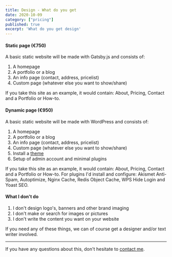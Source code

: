 ```yaml
---
title: Design - What do you get
date: 2020-10-09
category: ["pricing"]
published: true
excerpt: 'What do you get design'
---
```


#### Static page (€750)

A basic static website will be made with Gatsby.js and consists of:

1. A homepage
2. A portfolio or a blog
3. An info page (contact, address, pricelist)
4. Custom page (whatever else you want to show/share)

If you take this site as an example, it would contain: About, Pricing, Contact and a Portfolio or How-to.

#### Dynamic page (€950)

A basic static website will be made with WordPress and consists of:

1. A homepage
2. A portfolio or a blog
3. An info page (contact, address, pricelist)
4. Custom page (whatever else you want to show/share)
5. Install a [theme](https://wordpress.org/themes/)
6. Setup of admin account and minimal plugins

If you take this site as an example, it would contain: About, Pricing, Contact and a Portfolio or How-to. For plugins I'd install and configure: Akismet Anti-Spam, Autoptimize, Nginx Cache, Redis Object Cache, WPS Hide Login and Yoast SEO.

#### What I don't do

1. I don't design logo's, banners and other brand imaging
2. I don't make or search for images or pictures
3. I don't write the content you want on your website

If you need any of these things, we can of course get a designer and/or text writer involved.

***

If you have any questions about this, don't hesitate to [contact me](/home#Contact).